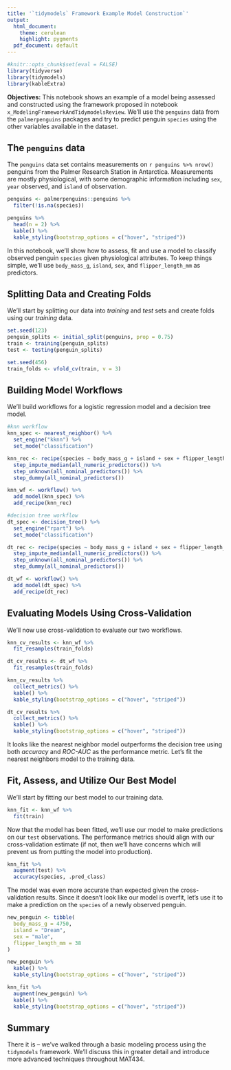 ```yaml
---
title: '`tidymodels` Framework Example Model Construction`'
output:
  html_document:
    theme: cerulean
    highlight: pygments
  pdf_document: default
---
```


```r
#knitr::opts_chunk$set(eval = FALSE)
library(tidyverse)
library(tidymodels)
library(kableExtra)
```

**Objectives:** This notebook shows an example of a model being assessed and constructed using the framework proposed in notebook `x_ModelingFrameworkAndTidymodelsReview`. We'll use the `penguins` data from the `palmerpenguins` packages and try to predict penguin `species` using the other variables available in the dataset.

## The `penguins` data

The `penguins` data set contains measurements on `r penguins %>% nrow()` penguins from the Palmer Research Station in Antarctica. Measurements are mostly physiological, with some demographic information including `sex`, `year` observed, and `island` of observation.

```r
penguins <- palmerpenguins::penguins %>%
  filter(!is.na(species))

penguins %>%
  head(n = 2) %>%
  kable() %>%
  kable_styling(bootstrap_options = c("hover", "striped"))
```

In this notebook, we'll show how to assess, fit and use a model to classify observed penguin `species` given physiological attributes. To keep things simple, we'll use `body_mass_g`, `island`, `sex`, and `flipper_length_mm` as predictors.

## Splitting Data and Creating Folds

We'll start by splitting our data into *training* and *test* sets and create folds using our *training* data.

```r
set.seed(123)
penguin_splits <- initial_split(penguins, prop = 0.75)
train <- training(penguin_splits)
test <- testing(penguin_splits)

set.seed(456)
train_folds <- vfold_cv(train, v = 3)
```

## Building Model Workflows

We'll build workflows for a logistic regression model and a decision tree model.

```r
#knn workflow
knn_spec <- nearest_neighbor() %>%
  set_engine("kknn") %>%
  set_mode("classification")

knn_rec <- recipe(species ~ body_mass_g + island + sex + flipper_length_mm, data = train) %>%
  step_impute_median(all_numeric_predictors()) %>%
  step_unknown(all_nominal_predictors()) %>%
  step_dummy(all_nominal_predictors())

knn_wf <- workflow() %>%
  add_model(knn_spec) %>%
  add_recipe(knn_rec)

#decision tree workflow
dt_spec <- decision_tree() %>%
  set_engine("rpart") %>%
  set_mode("classification")

dt_rec <- recipe(species ~ body_mass_g + island + sex + flipper_length_mm, data = train) %>%
  step_impute_median(all_numeric_predictors()) %>%
  step_unknown(all_nominal_predictors()) %>%
  step_dummy(all_nominal_predictors())

dt_wf <- workflow() %>%
  add_model(dt_spec) %>%
  add_recipe(dt_rec)
```

## Evaluating Models Using Cross-Validation

We'll now use cross-validation to evaluate our two workflows.

```r
knn_cv_results <- knn_wf %>%
  fit_resamples(train_folds)

dt_cv_results <- dt_wf %>%
  fit_resamples(train_folds)

knn_cv_results %>%
  collect_metrics() %>%
  kable() %>%
  kable_styling(bootstrap_options = c("hover", "striped"))

dt_cv_results %>%
  collect_metrics() %>%
  kable() %>%
  kable_styling(bootstrap_options = c("hover", "striped"))
```

It looks like the nearest neighbor model outperforms the decision tree using both *accuracy* and *ROC-AUC* as the performance metric. Let's fit the nearest neighbors model to the training data.

## Fit, Assess, and Utilize Our Best Model

We'll start by fitting our best model to our training data.

```r
knn_fit <- knn_wf %>%
  fit(train)
```

Now that the model has been fitted, we'll use our model to make predictions on our `test` observations. The performance metrics should align with our cross-validation estimate (if not, then we'll have concerns which will prevent us from putting the model into production).

```r
knn_fit %>%
  augment(test) %>%
  accuracy(species, .pred_class)
```

The model was even more accurate than expected given the cross-validation results. Since it doesn't look like our model is overfit, let's use it to make a prediction on the `species` of a newly observed penguin.

```r
new_penguin <- tibble(
  body_mass_g = 4750,
  island = "Dream",
  sex = "male",
  flipper_length_mm = 38
)

new_penguin %>%
  kable() %>%
  kable_styling(bootstrap_options = c("hover", "striped"))

knn_fit %>%
  augment(new_penguin) %>%
  kable() %>%
  kable_styling(bootstrap_options = c("hover", "striped"))
```

## Summary

There it is -- we've walked through a basic modeling process using the `tidymodels` framework. We'll discuss this in greater detail and introduce more advanced techniques throughout MAT434.
